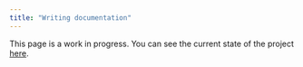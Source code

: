 ```yaml
---
title: "Writing documentation"
---
```


This page is a work in progress. You can see the current state of the project [here](https://github.com/y-sunflower/python-packaging-essentials).
